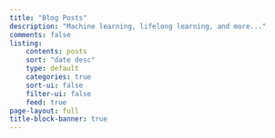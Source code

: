 ```yaml
---
title: "Blog Posts"
description: "Machine learning, lifelong learning, and more..."
comments: false
listing: 
    contents: posts
    sort: "date desc"
    type: default
    categories: true
    sort-ui: false
    filter-ui: false
    feed: true
page-layout: full
title-block-banner: true
---
```




